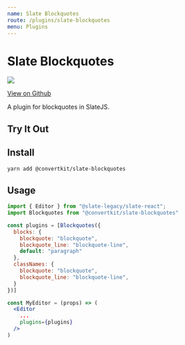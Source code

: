 ```yaml
---
name: Slate Blockquotes
route: /plugins/slate-blockquotes
menu: Plugins
---
```



# Slate Blockquotes

![](https://img.shields.io/circleci/project/github/ConvertKit/slate-plugins/master.svg?style=flat)

[View on Github](https://github.com/ConvertKit/slate-plugins)

A plugin for blockquotes in SlateJS.

## Try It Out

<Editor />

## Install

```bash
yarn add @convertkit/slate-blockquotes
```

## Usage

```jsx
import { Editor } from "@slate-legacy/slate-react";
import Blockquotes from "@convertkit/slate-blockquotes"

const plugins = [Blockquotes({
  blocks: {
    blockquote: "blockquote",
    blockquote_line: "blockquote-line",
    default: "paragraph"
  },
  classNames: {
    blockquote: "blockquote",
    blockquote_line: "blockquote-line",
  }
})]

const MyEditor = (props) => (
  <Editor
    ...
    plugins={plugins}
  />
)
```
